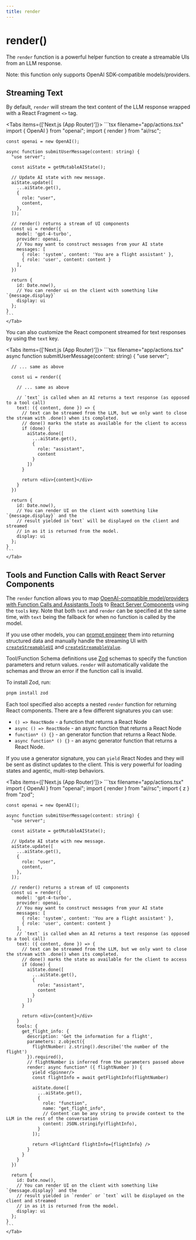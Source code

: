 ```yaml
---
title: render
---
```



# render()

The `render` function is a powerful helper function to create a streamable UIs from an LLM response.

Note: this function only supports OpenAI SDK-compatible models/providers.

## Streaming Text

By default, `render` will stream the text content of the LLM response wrapped with a React Fragment `<>` tag.

<Tabs items={['Next.js (App Router)']}>
    <Tab>
    ```tsx filename="app/actions.tsx"
    import { OpenAI } from "openai";
    import { render } from "ai/rsc";
    
    const openai = new OpenAI();

    async function submitUserMessage(content: string) {
      "use server";

      const aiState = getMutableAIState();

      // Update AI state with new message.
      aiState.update([
        ...aiState.get(),
        {
          role: "user",
          content,
        },
      ]);

      // render() returns a stream of UI components
      const ui = render({
        model: 'gpt-4-turbo',
        provider: openai,
        // You may want to construct messages from your AI state
        messages: [
          { role: 'system', content: 'You are a flight assistant' },
          { role: 'user', content: content }
        ],
      })

      return {
        id: Date.now(),
        // You can render ui on the client with something like `{message.display}`
        display: ui
      };
    }
    ```
    </Tab>

</Tabs>

You can also customize the React component streamed for text responses by using the `text` key.

<Tabs items={['Next.js (App Router)']}>
    <Tab>
    ```tsx filename="app/actions.tsx"
    async function submitUserMessage(content: string) {
      "use server";
      
      // ... same as above

      const ui = render({

        // ... same as above

        // `text` is called when an AI returns a text response (as opposed to a tool call)
        text: ({ content, done }) => {
          // text can be streamed from the LLM, but we only want to close the stream with .done() when its completed.
          // done() marks the state as available for the client to access
          if (done) {
            aiState.done([
              ...aiState.get(),
              {
                role: "assistant",
                content
              }
            ])
          }

          return <div>{content}</div>
        }
      })

      return {
        id: Date.now(),
        // You can render UI on the client with something like `{message.display}` and the
        // result yielded in`text` will be displayed on the client and streamed
        // in as it is returned from the model.
        display: ui
      };
    }
    ```
    </Tab>

</Tabs>

## Tools and Function Calls with React Server Components

The `render` function allows you to map [OpenAI-compatible model/providers with Function Calls and Assistants Tools](https://platform.openai.com/docs/guides/function-calling) to [React Server Components](https://vercel.com/blog/understanding-react-server-components) using the `tools` key.
Note that both `text` and `render` can be specified at the same time, with `text` being the fallback for when no function is called by the model.

If you use other models, you can [prompt engineer](/docs/concepts/prompt-engineering) them
into returning structured data and manually handle the streaming UI with [`createStreamableUI`](./create-streamable-ui) and [`createStreamableValue`](./create-streamable-value).

Tool/Function Schema definitions use [Zod](https://zod.dev/) schemas to specify the function parameters and return values. `render` will automatically validate the schemas and throw an error if the function call is invalid.

To install Zod, run:

```sh
pnpm install zod
```

Each tool specified also accepts a nested `render` function for returning React components. There are a few different signatures you can use:

- `() => ReactNode` - a function that returns a React Node
- `async () => ReactNode` - an async function that returns a React Node
- `function* () {}` - an generator function that returns a React Node.
- `async function* () {}` - an async generator function that returns a React Node.

If you use a generator signature, you can `yield` React Nodes and they will be sent as distinct updates to the client. This is very powerful for loading states and agentic, multi-step behaviors.

<Tabs items={['Next.js (App Router)']}>
    <Tab>
    ```tsx filename="app/actions.tsx"
    import { OpenAI } from "openai";
    import { render } from "ai/rsc";
    import { z } from "zod";

    const openai = new OpenAI();

    async function submitUserMessage(content: string) {
      "use server";

      const aiState = getMutableAIState();

      // Update AI state with new message.
      aiState.update([
        ...aiState.get(),
        {
          role: "user",
          content,
        },
      ]);

      // render() returns a stream of UI components
      const ui = render({
        model: 'gpt-4-turbo',
        provider: openai,
        // You may want to construct messages from your AI state
        messages: [
          { role: 'system', content: 'You are a flight assistant' },
          { role: 'user', content: content }
        ],
        // `text` is called when an AI returns a text response (as opposed to a tool call)
        text: ({ content, done }) => {
          // text can be streamed from the LLM, but we only want to close the stream with .done() when its completed.
          // done() marks the state as available for the client to access
          if (done) {
            aiState.done([
              ...aiState.get(),
              {
                role: "assistant",
                content
              }
            ])
          }

          return <div>{content}</div>
        }
        tools: {
          get_flight_info: {
            description: 'Get the information for a flight',
            parameters: z.object({
              flightNumber: z.string().describe('the number of the flight')
            }).required(),
            // flightNumber is inferred from the parameters passed above
            render: async function* ({ flightNumber }) {
              yield <Spinner/>
              const flightInfo = await getFlightInfo(flightNumber)

              aiState.done([
                ...aiState.get(),
                {
                  role: "function",
                  name: "get_flight_info",
                  // Content can be any string to provide context to the LLM in the rest of the conversation
                  content: JSON.stringify(flightInfo),
                }
              ]);

              return <FlightCard flightInfo={flightInfo} />
            }
          }
        }
      })

      return {
        id: Date.now(),
        // You can render UI on the client with something like `{message.display}` and the
        // result yielded in `render` or `text` will be displayed on the client and streamed
        // in as it is returned from the model.
        display: ui
      };
    }
    ```
    </Tab>

</Tabs>

